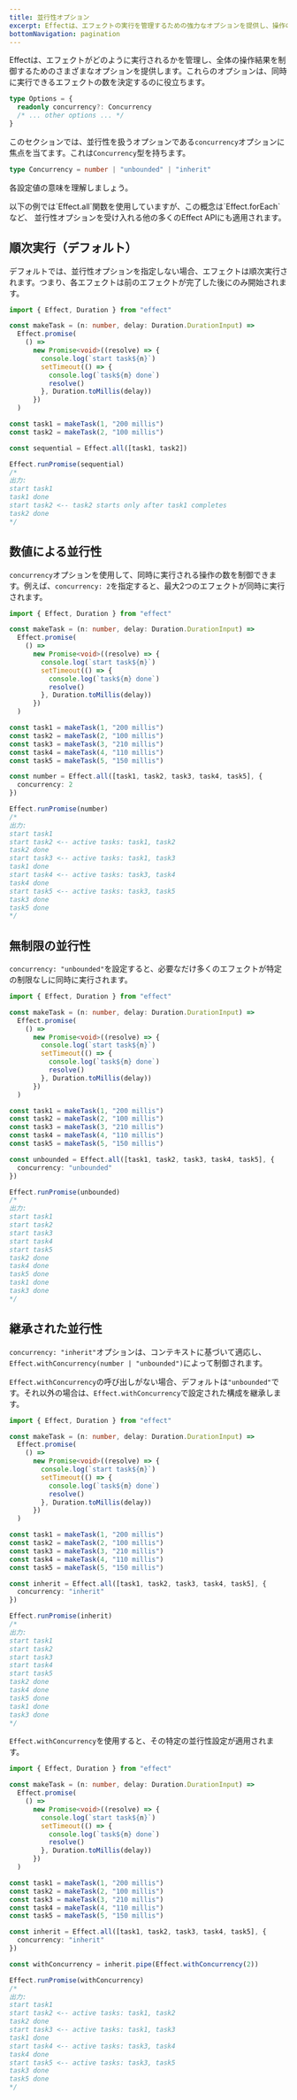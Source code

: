 ```yaml
---
title: 並行性オプション
excerpt: Effectは、エフェクトの実行を管理するための強力なオプションを提供し、操作の並行性を制御することができます。`concurrency`オプションを探求し、どれだけ多くのエフェクトが同時に実行できるかを決定する重要な要素です。この簡潔なガイドでは、順次実行、番号付き並行性、無制限の並行性、および柔軟な継承並行性オプションについて詳しく説明します。これらのオプションを活用して、Effectプログラムのパフォーマンスを最適化し、特定の使用ケースに合わせて並行性の動作を調整する方法を学びましょう。
bottomNavigation: pagination
---
```


Effectは、エフェクトがどのように実行されるかを管理し、全体の操作結果を制御するためのさまざまなオプションを提供します。これらのオプションは、同時に実行できるエフェクトの数を決定するのに役立ちます。

```ts
type Options = {
  readonly concurrency?: Concurrency
  /* ... other options ... */
}
```

このセクションでは、並行性を扱うオプションである`concurrency`オプションに焦点を当てます。これは`Concurrency`型を持ちます。

```ts
type Concurrency = number | "unbounded" | "inherit"
```

各設定値の意味を理解しましょう。

<Info>
  以下の例では`Effect.all`関数を使用していますが、この概念は`Effect.forEach`など、
  並行性オプションを受け入れる他の多くのEffect APIにも適用されます。
</Info>

## 順次実行（デフォルト）

デフォルトでは、並行性オプションを指定しない場合、エフェクトは順次実行されます。つまり、各エフェクトは前のエフェクトが完了した後にのみ開始されます。

```ts twoslash
import { Effect, Duration } from "effect"

const makeTask = (n: number, delay: Duration.DurationInput) =>
  Effect.promise(
    () =>
      new Promise<void>((resolve) => {
        console.log(`start task${n}`)
        setTimeout(() => {
          console.log(`task${n} done`)
          resolve()
        }, Duration.toMillis(delay))
      })
  )

const task1 = makeTask(1, "200 millis")
const task2 = makeTask(2, "100 millis")

const sequential = Effect.all([task1, task2])

Effect.runPromise(sequential)
/*
出力:
start task1
task1 done
start task2 <-- task2 starts only after task1 completes
task2 done
*/
```

## 数値による並行性

`concurrency`オプションを使用して、同時に実行される操作の数を制御できます。例えば、`concurrency: 2`を指定すると、最大2つのエフェクトが同時に実行されます。

```ts twoslash
import { Effect, Duration } from "effect"

const makeTask = (n: number, delay: Duration.DurationInput) =>
  Effect.promise(
    () =>
      new Promise<void>((resolve) => {
        console.log(`start task${n}`)
        setTimeout(() => {
          console.log(`task${n} done`)
          resolve()
        }, Duration.toMillis(delay))
      })
  )

const task1 = makeTask(1, "200 millis")
const task2 = makeTask(2, "100 millis")
const task3 = makeTask(3, "210 millis")
const task4 = makeTask(4, "110 millis")
const task5 = makeTask(5, "150 millis")

const number = Effect.all([task1, task2, task3, task4, task5], {
  concurrency: 2
})

Effect.runPromise(number)
/*
出力:
start task1
start task2 <-- active tasks: task1, task2
task2 done
start task3 <-- active tasks: task1, task3
task1 done
start task4 <-- active tasks: task3, task4
task4 done
start task5 <-- active tasks: task3, task5
task3 done
task5 done
*/
```

## 無制限の並行性

`concurrency: "unbounded"`を設定すると、必要なだけ多くのエフェクトが特定の制限なしに同時に実行されます。

```ts twoslash
import { Effect, Duration } from "effect"

const makeTask = (n: number, delay: Duration.DurationInput) =>
  Effect.promise(
    () =>
      new Promise<void>((resolve) => {
        console.log(`start task${n}`)
        setTimeout(() => {
          console.log(`task${n} done`)
          resolve()
        }, Duration.toMillis(delay))
      })
  )

const task1 = makeTask(1, "200 millis")
const task2 = makeTask(2, "100 millis")
const task3 = makeTask(3, "210 millis")
const task4 = makeTask(4, "110 millis")
const task5 = makeTask(5, "150 millis")

const unbounded = Effect.all([task1, task2, task3, task4, task5], {
  concurrency: "unbounded"
})

Effect.runPromise(unbounded)
/*
出力:
start task1
start task2
start task3
start task4
start task5
task2 done
task4 done
task5 done
task1 done
task3 done
*/
```

## 継承された並行性

`concurrency: "inherit"`オプションは、コンテキストに基づいて適応し、`Effect.withConcurrency(number | "unbounded")`によって制御されます。

`Effect.withConcurrency`の呼び出しがない場合、デフォルトは`"unbounded"`です。それ以外の場合は、`Effect.withConcurrency`で設定された構成を継承します。

```ts twoslash
import { Effect, Duration } from "effect"

const makeTask = (n: number, delay: Duration.DurationInput) =>
  Effect.promise(
    () =>
      new Promise<void>((resolve) => {
        console.log(`start task${n}`)
        setTimeout(() => {
          console.log(`task${n} done`)
          resolve()
        }, Duration.toMillis(delay))
      })
  )

const task1 = makeTask(1, "200 millis")
const task2 = makeTask(2, "100 millis")
const task3 = makeTask(3, "210 millis")
const task4 = makeTask(4, "110 millis")
const task5 = makeTask(5, "150 millis")

const inherit = Effect.all([task1, task2, task3, task4, task5], {
  concurrency: "inherit"
})

Effect.runPromise(inherit)
/*
出力:
start task1
start task2
start task3
start task4
start task5
task2 done
task4 done
task5 done
task1 done
task3 done
*/
```

`Effect.withConcurrency`を使用すると、その特定の並行性設定が適用されます。

```ts twoslash
import { Effect, Duration } from "effect"

const makeTask = (n: number, delay: Duration.DurationInput) =>
  Effect.promise(
    () =>
      new Promise<void>((resolve) => {
        console.log(`start task${n}`)
        setTimeout(() => {
          console.log(`task${n} done`)
          resolve()
        }, Duration.toMillis(delay))
      })
  )

const task1 = makeTask(1, "200 millis")
const task2 = makeTask(2, "100 millis")
const task3 = makeTask(3, "210 millis")
const task4 = makeTask(4, "110 millis")
const task5 = makeTask(5, "150 millis")

const inherit = Effect.all([task1, task2, task3, task4, task5], {
  concurrency: "inherit"
})

const withConcurrency = inherit.pipe(Effect.withConcurrency(2))

Effect.runPromise(withConcurrency)
/*
出力:
start task1
start task2 <-- active tasks: task1, task2
task2 done
start task3 <-- active tasks: task1, task3
task1 done
start task4 <-- active tasks: task3, task4
task4 done
start task5 <-- active tasks: task3, task5
task3 done
task5 done
*/
```
